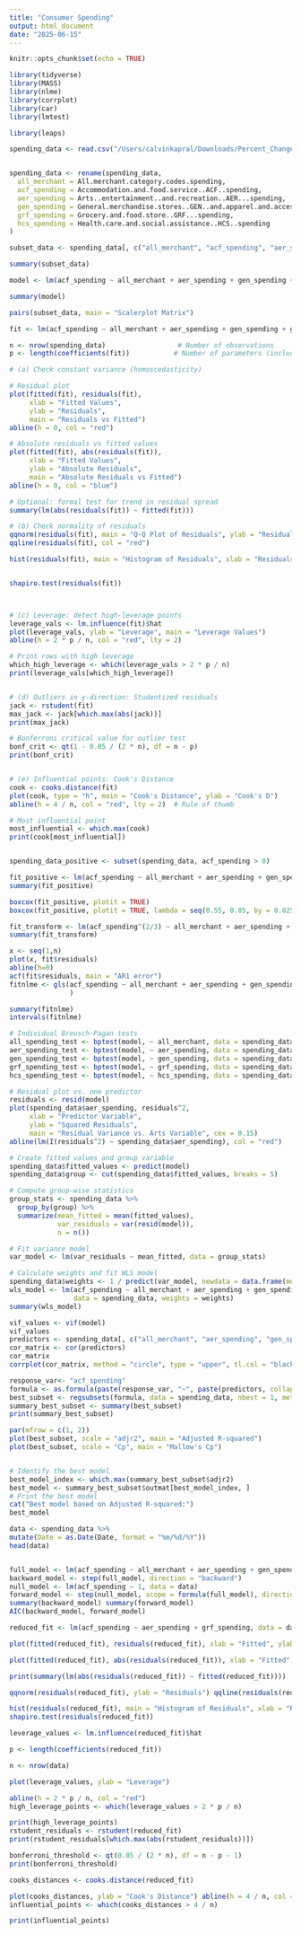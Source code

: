 ```yaml
---
title: "Consumer Spending"
output: html_document
date: "2025-06-15"
---
```


```r
knitr::opts_chunk$set(echo = TRUE)


```

```r
library(tidyverse)
library(MASS)
library(nlme)
library(corrplot)
library(car)
library(lmtest)   

library(leaps)
```



```r
spending_data <- read.csv("/Users/calvinkapral/Downloads/Percent_Change_in_Consumer_Spending.csv")


spending_data <- rename(spending_data,
  all_merchant = All.merchant.category.codes.spending,
  acf_spending = Accommodation.and.food.service..ACF..spending,
  aer_spending = Arts..entertainment..and.recreation..AER...spending,
  gen_spending = General.merchandise.stores..GEN..and.apparel.and.accessories..AAP..spending,
  grf_spending = Grocery.and.food.store..GRF...spending,
  hcs_spending = Health.care.and.social.assistance..HCS..spending
)

subset_data <- spending_data[, c("all_merchant", "acf_spending", "aer_spending", "grf_spending", "hcs_spending", "gen_spending")]

summary(subset_data)

model <- lm(acf_spending ~ all_merchant + aer_spending + gen_spending + grf_spending + hcs_spending, data = subset_data)

summary(model)

pairs(subset_data, main = "Scalerplot Matrix")
```





```r

fit <- lm(acf_spending ~ all_merchant + aer_spending + gen_spending + grf_spending + hcs_spending, data = spending_data)

n <- nrow(spending_data)                  # Number of observations
p <- length(coefficients(fit))           # Number of parameters (includes intercept)

# (a) Check constant variance (homoscedasticity)

# Residual plot
plot(fitted(fit), residuals(fit), 
     xlab = "Fitted Values", 
     ylab = "Residuals", 
     main = "Residuals vs Fitted")
abline(h = 0, col = "red")

# Absolute residuals vs fitted values
plot(fitted(fit), abs(residuals(fit)), 
     xlab = "Fitted Values", 
     ylab = "Absolute Residuals", 
     main = "Absolute Residuals vs Fitted")
abline(h = 0, col = "blue")

# Optional: formal test for trend in residual spread
summary(lm(abs(residuals(fit)) ~ fitted(fit)))

# (b) Check normality of residuals
qqnorm(residuals(fit), main = "Q-Q Plot of Residuals", ylab = "Residuals")
qqline(residuals(fit), col = "red")

hist(residuals(fit), main = "Histogram of Residuals", xlab = "Residuals")


shapiro.test(residuals(fit))  



# (c) Leverage: detect high-leverage points
leverage_vals <- lm.influence(fit)$hat
plot(leverage_vals, ylab = "Leverage", main = "Leverage Values")
abline(h = 2 * p / n, col = "red", lty = 2)

# Print rows with high leverage
which_high_leverage <- which(leverage_vals > 2 * p / n)
print(leverage_vals[which_high_leverage])


# (d) Outliers in y-direction: Studentized residuals
jack <- rstudent(fit)
max_jack <- jack[which.max(abs(jack))]
print(max_jack)

# Bonferroni critical value for outlier test
bonf_crit <- qt(1 - 0.05 / (2 * n), df = n - p)
print(bonf_crit)


# (e) Influential points: Cook's Distance
cook <- cooks.distance(fit)
plot(cook, type = "h", main = "Cook's Distance", ylab = "Cook's D")
abline(h = 4 / n, col = "red", lty = 2)  # Rule of thumb

# Most influential point
most_influential <- which.max(cook)
print(cook[most_influential])



```

```r

spending_data_positive <- subset(spending_data, acf_spending > 0)

fit_positive <- lm(acf_spending ~ all_merchant + aer_spending + gen_spending + grf_spending + hcs_spending, data = spending_data_positive)
summary(fit_positive)

boxcox(fit_positive, plotit = TRUE)
boxcox(fit_positive, plotit = TRUE, lambda = seq(0.55, 0.85, by = 0.025))

fit_transform <- lm(acf_spending^(2/3) ~ all_merchant + aer_spending + gen_spending + grf_spending + hcs_spending, data = spending_data_positive)
summary(fit_transform)


```


```r

x <- seq(1,n)
plot(x, fit$residuals)
abline(h=0)
acf(fit$residuals, main = "AR1 error")
fitnlme <- gls(acf_spending ~ all_merchant + aer_spending + gen_spending+ grf_spending+ hcs_spending, data = spending_data, method = "ML", correlation =corARMA(p=1)
               )

summary(fitnlme)
intervals(fitnlme)

```



```r

# Individual Breusch-Pagan tests
all_spending_test <- bptest(model, ~ all_merchant, data = spending_data) 
aer_spending_test <- bptest(model, ~ aer_spending, data = spending_data)
gen_spending_test <- bptest(model, ~ gen_spending, data = spending_data) 
grf_spending_test <- bptest(model, ~ grf_spending, data = spending_data) 
hcs_spending_test <- bptest(model, ~ hcs_spending, data = spending_data)

# Residual plot vs. one predictor
residuals <- resid(model)
plot(spending_data$aer_spending, residuals^2,
     xlab = "Predictor Variable",
     ylab = "Squared Residuals",
     main = "Residual Variance vs. Arts Variable", cex = 0.15)
abline(lm(I(residuals^2) ~ spending_data$aer_spending), col = "red")

# Create fitted values and group variable
spending_data$fitted_values <- predict(model) 
spending_data$group <- cut(spending_data$fitted_values, breaks = 5)

# Compute group-wise statistics
group_stats <- spending_data %>%
  group_by(group) %>%
  summarize(mean_fitted = mean(fitted_values),
            var_residuals = var(resid(model)), 
            n = n())

# Fit variance model
var_model <- lm(var_residuals ~ mean_fitted, data = group_stats)

# Calculate weights and fit WLS model
spending_data$weights <- 1 / predict(var_model, newdata = data.frame(mean_fitted = spending_data$fitted_values))
wls_model <- lm(acf_spending ~ all_merchant + aer_spending + gen_spending + grf_spending + hcs_spending, 
                data = spending_data, weights = weights)
summary(wls_model)

```



```r

vif_values <- vif(model)
vif_values
predictors <- spending_data[, c("all_merchant", "aer_spending", "gen_spending", "grf_spending", "hcs_spending")]
cor_matrix <- cor(predictors) 
cor_matrix
corrplot(cor_matrix, method = "circle", type = "upper", tl.col = "black", tl.srt = 45)

```

```r
response_var<- "acf_spending"
formula <- as.formula(paste(response_var, "~", paste(predictors, collapse = " + ")))
best_subset <- regsubsets(formula, data = spending_data, nbest = 1, method = "exhaustive")
summary_best_subset <- summary(best_subset) 
print(summary_best_subset)

par(mfrow = c(1, 2))
plot(best_subset, scale = "adjr2", main = "Adjusted R-squared") 
plot(best_subset, scale = "Cp", main = "Mallow's Cp")


# Identify the best model
best_model_index <- which.max(summary_best_subset$adjr2) 
best_model <- summary_best_subset$outmat[best_model_index, ]
# Print the best model
cat("Best model based on Adjusted R-squared:")
best_model
```


```r

data <- spending_data %>%
mutate(Date = as.Date(Date, format = "%m/%d/%Y"))
head(data)


full_model <- lm(acf_spending ~ all_merchant + aer_spending + gen_spending + grf_spending + hcs_spending, data = data)
backward_model <- step(full_model, direction = "backward")
null_model <- lm(acf_spending ~ 1, data = data)
forward_model <- step(null_model, scope = formula(full_model), direction = "forward")
summary(backward_model) summary(forward_model)
AIC(backward_model, forward_model)

```


```r

reduced_fit <- lm(acf_spending ~ aer_spending + grf_spending, data = data)

plot(fitted(reduced_fit), residuals(reduced_fit), xlab = "Fitted", ylab = "Residuals") abline(h = 0, col = "red")

plot(fitted(reduced_fit), abs(residuals(reduced_fit)), xlab = "Fitted", ylab = "Absolute Residuals") abline(h = 0, col = "red")

print(summary(lm(abs(residuals(reduced_fit)) ~ fitted(reduced_fit))))

qqnorm(residuals(reduced_fit), ylab = "Residuals") qqline(residuals(reduced_fit), col = "red")

hist(residuals(reduced_fit), main = "Histogram of Residuals", xlab = "Residuals", breaks = 20)
shapiro.test(residuals(reduced_fit))

leverage_values <- lm.influence(reduced_fit)$hat

p <- length(coefficients(reduced_fit))

n <- nrow(data)

plot(leverage_values, ylab = "Leverage")

abline(h = 2 * p / n, col = "red")
high_leverage_points <- which(leverage_values > 2 * p / n)

print(high_leverage_points)
rstudent_residuals <- rstudent(reduced_fit)
print(rstudent_residuals[which.max(abs(rstudent_residuals))])

bonferroni_threshold <- qt(0.05 / (2 * n), df = n - p - 1) 
print(bonferroni_threshold)

cooks_distances <- cooks.distance(reduced_fit)

plot(cooks_distances, ylab = "Cook's Distance") abline(h = 4 / n, col = "red")
influential_points <- which(cooks_distances > 4 / n)

print(influential_points)
```
















